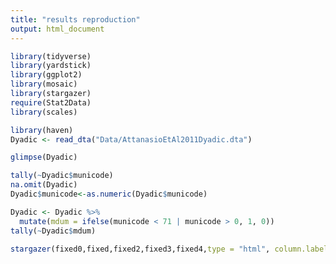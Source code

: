 ```yaml
---
title: "results reproduction"
output: html_document
---
```

```r
library(tidyverse)
library(yardstick)
library(ggplot2)
library(mosaic)
library(stargazer)
require(Stat2Data)
library(scales)
```

```r
library(haven)
Dyadic <- read_dta("Data/AttanasioEtAl2011Dyadic.dta")
```

```r
glimpse(Dyadic)
```

```r
tally(~Dyadic$municode)
na.omit(Dyadic)
Dyadic$municode<-as.numeric(Dyadic$municode)
```

```r
Dyadic <- Dyadic %>%
  mutate(mdum = ifelse(municode < 71 | municode > 0, 1, 0))
tally(~Dyadic$mdum)
```

```r
stargazer(fixed0,fixed,fixed2,fixed3,fixed4,type = "html", column.labels = c("pumaFixed","pumaRandom","stateFixed","puma","state"), column.separate = NULL,dep.var.labels= "Log(%NativeEduc)",title="Regression Results", covariate.labels=c("Log(%ImmigranNEduct)","Log(%ImmigrantEduc)","Log(%ImmiEng)","Log(AvgWageN)","Log(EmployRateN)","Log(%ImmigrantEduc)*Log(EmployRateN)","Log(%ImmigranNEduct)*Log(EmployRateN)"),align=TRUE, out="models.htm",omit.stat=c("LL","ser","f"),ci=FALSE, ci.level=0.90,no.space=TRUE)
```

